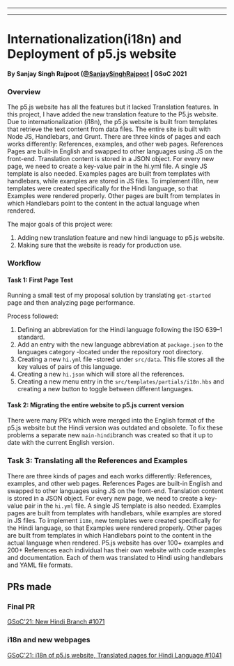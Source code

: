 
---

---
  # Internationalization(i18n) and Deployment of p5.js website

#### By Sanjay Singh Rajpoot ([@SanjaySinghRajpoot](https://github.com/SanjaySinghRajpoot) | GSoC 2021

### Overview
The p5.js website has all the features but it lacked Translation features. In this project, I have added the new translation feature to the P5.js website. Due to internationalization (i18n), the p5.js website is built from templates that retrieve the text content from data files. The entire site is built with Node JS, Handlebars, and Grunt. There are three kinds of pages and each works differently: References, examples, and other web pages. References Pages are built-in English and swapped to other languages using JS on the front-end. Translation content is stored in a JSON object. For every new page, we need to create a key-value pair in the hi.yml file. A single JS template is also needed. Examples pages are built from templates with handlebars, while examples are stored in JS files. To implement i18n, new templates were created specifically for the Hindi language, so that Examples were rendered properly. Other pages are built from templates in which Handlebars point to the content in the actual language when rendered.

The major goals of this project were:
1.  Adding new translation feature and new hindi language to p5.js website.
2.  Making sure that the website is ready for production use. 


### Workflow
#### Task 1: First Page Test 

Running a small test of my proposal solution by translating `get-started` page and then analyzing page performance.  

Process followed:

1. Defining an abbreviation for the Hindi language following the ISO 639–1 standard.
2. Add an entry with the new language abbreviation at `package.json` to the languages category -located under the repository root directory.
3. Creating a new `hi.yml` file -stored under `src/data`. This file stores all the key values of pairs of this language.
4. Creating a new `hi.json` which will store all the references.
5. Creating a new menu entry in the `src/templates/partials/i18n.hbs` and creating a new button to toggle between different languages.


#### Task 2: Migrating the entire website to p5.js current version

There were many PR’s which were merged into the English format of the p5.js website but the Hindi version was outdated and obsolete. To fix these problems a separate new `main-hindi`branch was created so that it up to date with the current English version.

### Task 3: Translating all the References and Examples

There are three kinds of pages and each works differently: References, examples, and other web pages. References Pages are built-in English and swapped to other languages using JS on the front-end. Translation content is stored in a JSON object. For every new page, we need to create a key-value pair in the `hi.yml` file. A single JS template is also needed.
Examples pages are built from templates with handlebars, while examples are stored in JS files. To implement `i18n`, new templates were created specifically for the Hindi language, so that Examples were rendered properly. Other pages are built from templates in which Handlebars point to the content in the actual language when rendered. P5.js website has over 100+ examples and 200+ References each individual has their own website with code examples and documentation. Each of them was translated to Hindi using handlebars and YAML file formats.


## PRs made

###  Final PR
[GSoC'21: New Hindi Branch #1071](https://github.com/processing/p5.js-website/pull/1071)
### i18n and new webpages
[GSoC'21: i18n of p5.js website, Translated pages for Hindi Language #1041](https://github.com/processing/p5.js-website/pull/1041)

